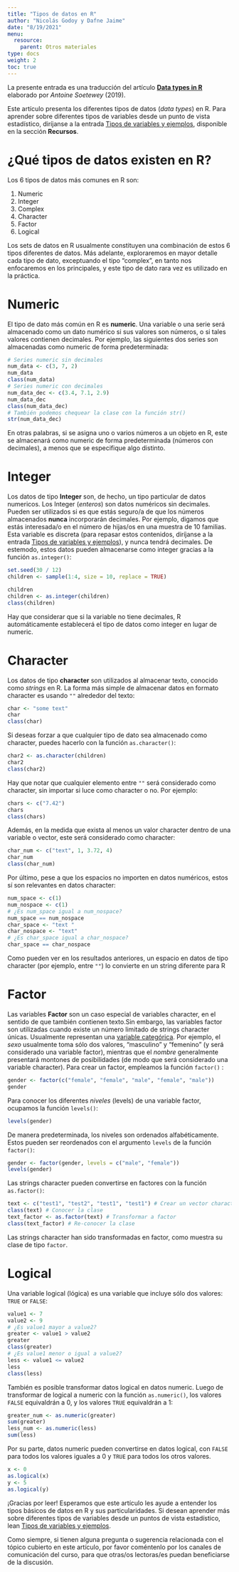 ```yaml
---
title: "Tipos de datos en R"
author: "Nicolás Godoy y Dafne Jaime"
date: "8/19/2021"
menu:
  resource:
    parent: Otros materiales
type: docs
weight: 2
toc: true
---
```


La presente entrada es una traducción del artículo [**Data types in R**](https://statsandr.com/blog/data-types-in-r/) elaborado por _Antoine Soetewey_ (2019).

Este artículo presenta los diferentes tipos de datos (_data types_) en R. Para aprender sobre diferentes tipos de variables desde un punto de vista estadístico, diríjanse a la entrada [Tipos de variables y ejemplos](link de página web UDP), disponible en la sección **Recursos**.

# ¿Qué tipos de datos existen en R?

Los 6 tipos de datos más comunes en R son:

1. Numeric
1. Integer
1. Complex
1. Character
1. Factor
1. Logical

Los sets de datos en R usualmente constituyen una combinación de estos 6 tipos diferentes de datos. Más adelante, exploraremos en mayor detalle cada tipo de dato, exceptuando el tipo "complex", en tanto nos enfocaremos en los principales, y este tipo de dato rara vez es utilizado en la práctica.

# Numeric

El tipo de dato más común en R es **numeric**. Una variable o una serie será almacenado como un dato numérico si sus valores son números, o si tales valores contienen decimales. Por ejemplo, las siguientes dos series son almacenadas como numeric de forma predeterminada:

```r
# Series numeric sin decimales
num_data <- c(3, 7, 2)
num_data
class(num_data)
# Series numeric con decimales
num_data_dec <- c(3.4, 7.1, 2.9)
num_data_dec
class(num_data_dec)
# También podemos chequear la clase con la función str() 
str(num_data_dec)
```

En otras palabras, si se asigna uno o varios números a un objeto en R, este se almacenará como numeric de forma predeterminada (números con decimales), a menos que se especifique algo distinto.

# Integer

Los datos de tipo **Integer** son, de hecho, un tipo particular de datos numericos. Los Integer (_enteros_) son datos numéricos sin decimales. Pueden ser utilizados si es que estás seguro/a de que los números almacenados **nunca** incorporarán decimales. Por ejemplo, digamos que estás interesada/o en el número de hijas/os en una muestra de 10 familias. Esta variable es discreta (para repasar estos contenidos, diríjanse a la entrada [Tipos de variables y ejemplos](link de página web UDP)), y nunca tendrá decimales. De estemodo, estos datos pueden almacenarse como integer gracias a la función `as.integer()`:

```r
set.seed(30 / 12)
children <- sample(1:4, size = 10, replace = TRUE)
```

```r
children
children <- as.integer(children)
class(children)
```

Hay que considerar que si la variable no tiene decimales, R automáticamente establecerá el tipo de datos como integer en lugar de numeric.

# Character

Los datos de tipo **character** son utilizados al almacenar texto, conocido como _strings_ en R. La forma más simple de almacenar datos en formato character es usando `""` alrededor del texto: 

```r
char <- "some text"
char
class(char)
```

Si deseas forzar a que cualquier tipo de dato sea almacenado como character, puedes hacerlo con la función `as.character()`:

```r
char2 <- as.character(children)
char2
class(char2)
```

Hay que notar que cualquier elemento entre `""` será considerado como character, sin importar si luce como character o no. Por ejemplo: 

```r
chars <- c("7.42")
chars
class(chars)
```

Además, en la medida que exista al menos un valor character dentro de una variable o vector, este será considerado como character:

```r
char_num <- c("text", 1, 3.72, 4)
char_num
class(char_num)
```

Por último, pese a que los espacios no importen en datos numéricos, estos sí son relevantes en datos character:

```r
num_space <- c(1)
num_nospace <- c(1)
# ¿Es num_space igual a num_nospace?
num_space == num_nospace
char_space <- "text "
char_nospace <- "text"
# ¿Es char_space igual a char_nospace?
char_space == char_nospace
```

Como pueden ver en los resultados anteriores, un espacio en datos de tipo character (por ejemplo, entre `""`) lo convierte en un string diferente para R

# Factor

Las variables **Factor** son un caso especial de variables character, en el sentido de que también contienen texto.Sin embargo, las variables factor son utilizadas cuando existe un número limitado de strings character únicas. Usualmente representan una [variable categórica](link de página web UDP). Por ejemplo, el _sexo_ usualmente toma sólo dos valores, "masculino" y "femenino" (y será considerado una variable factor), mientras que el _nombre_ generalmente presentará montones de posibilidades (de modo que será considerado una variable character). Para crear un factor, empleamos la función `factor()` :

```r
gender <- factor(c("female", "female", "male", "female", "male"))
gender
```

Para conocer los diferentes _niveles_ (levels) de una variable factor, ocupamos la función `levels()`:

```r
levels(gender)
```

De manera predeterminada, los niveles son ordenados alfabéticamente. Estos pueden ser reordenados con el argumento `levels` de la función `factor()`:

```r
gender <- factor(gender, levels = c("male", "female"))
levels(gender)
```

Las strings character pueden convertirse en factores con la función `as.factor()`:

```r
text <- c("test1", "test2", "test1", "test1") # Crear un vector character
class(text) # Conocer la clase
text_factor <- as.factor(text) # Transformar a factor
class(text_factor) # Re-conocer la clase
```

Las strings character han sido transformadas en factor, como muestra su clase de tipo `factor`.

# Logical

Una variable logical (lógica) es una variable que incluye sólo dos valores: `TRUE` or `FALSE`:

```r
value1 <- 7
value2 <- 9
# ¿Es value1 mayor a value2?
greater <- value1 > value2
greater
class(greater)
# ¿Es value1 menor o igual a value2?
less <- value1 <= value2
less
class(less)
```

También es posible transformar datos logical en datos numeric. Luego de transformar de logical a numeric con la función `as.numeric()`, los valores `FALSE` equivaldrán a 0, y los valores `TRUE` equivaldrán a 1:

```r
greater_num <- as.numeric(greater)
sum(greater)
less_num <- as.numeric(less)
sum(less)
```

Por su parte, datos numeric pueden convertirse en datos logical, con `FALSE` para todos los valores iguales a 0 y `TRUE` para todos los otros valores.

```r
x <- 0
as.logical(x)
y <- 5
as.logical(y)
```

¡Gracias por leer! Esperamos que este artículo les ayude a entender los tipos básicos de datos en R y sus particularidades. Si desean aprender más sobre diferentes tipos de variables desde un puntos de vista estadístico, lean [Tipos de variables y ejemplos](link de página web UDP).

Como siempre, si tienen alguna pregunta o sugerencia relacionada con el tópico cubierto en este artículo, por favor coméntenlo por los canales de comunicación del curso, para que otras/os lectoras/es puedan beneficiarse de la discusión. 